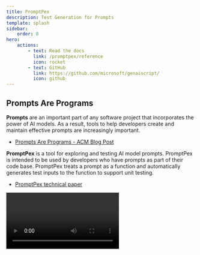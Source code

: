 ```yaml
---
title: PromptPex
description: Test Generation for Prompts
template: splash
sidebar:
    order: 0
hero:
    actions:
        - text: Read the docs
          link: /promptpex/reference
          icon: rocket    
        - text: GitHub
          link: https://github.com/microsoft/genaiscript/
          icon: github
---
```



## Prompts Are Programs

**Prompts** are an important part of any software project that incorporates
the power of AI models. As a result, tools to help developers create and maintain
effective prompts are increasingly important.

- [Prompts Are Programs - ACM Blog Post](https://blog.sigplan.org/2024/10/22/prompts-are-programs/)

**PromptPex** is a tool for exploring and testing AI model prompts. PromptPex is
intended to be used by developers who have prompts as part of their code base.
PromptPex treats a prompt as a function and automatically generates test inputs
to the function to support unit testing.

- [PromptPex technical paper](http://arxiv.org/abs/2503.05070)

<video src="https://github.com/user-attachments/assets/c9198380-3e8d-4a71-91e0-24d6b7018949" />

<CardGrid stagger>
  <Card title="Automated Test Generation" icon="open-book">
    PromptPex uses [an LLM-based process](/promptpex/reference/) to generate a set of inputs that capture the behavior of your prompt.
  </Card>
  <Card title="Output Rules Evaluation" icon="approve-check-circle">
    Eval your prompt's output against a set of rules that are automatically extracted from your prompt,
    or define your own [metrics](/promptpex/reference/metrics).
  </Card>
  <Card title="OpenAI Evals" icon="add-document">
    Export generated tests and metrics using [OpenAI Evals](https://platform.openai.com/docs/guides/evals).
  </Card>
  <Card title="Bring your own LLM library" icon="approve-check-circle">  
    Integrate with your own LLM library or use our [GenAIScript](/promptpex/reference/genaiscript) / [Python](/promptpex/reference/python) implementations
  </Card>
  <Card title="Flexible" icon="open-book">
    Use [scenarios](/promptpex/reference/scenarios), [test expansions](/promptpex/reference/test-expansions) or [custom instruction](/promptpex/reference/custom-instructions) to configure the test generation.
  </Card>
</CardGrid>

<LinkButton href="/promptpex/reference" variant="primary" icon="rocket">
Get started
</LinkButton>
